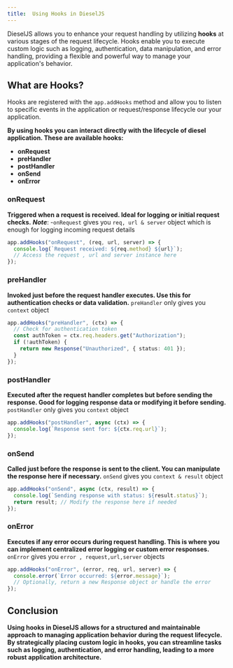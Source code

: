 ```yaml
---
title:  Using Hooks in DieselJS
---
```


DieselJS allows you to enhance your request handling by utilizing **hooks** at various stages of the request lifecycle. Hooks enable you to execute custom logic such as logging, authentication, data manipulation, and error handling, providing a flexible and powerful way to manage your application's behavior.

## What are Hooks?
Hooks are registered with the `app.addHooks` method and allow you to listen to specific events in the application or request/response lifecycle our your application.

**By using hooks you can interact directly with the lifecycle of diesel application. These are available hooks:**

- **onRequest**
- **preHandler**
- **postHandler**
- **onSend**
- **onError**

### onRequest
**Triggered when a request is received. Ideal for logging or initial request checks.**
***Note***: -`onRequest` gives you `req, url & server` object which is enough for logging incoming request details
```typescript
app.addHooks("onRequest", (req, url, server) => {
  console.log(`Request received: ${req.method} ${url}`);
  // Access the request , url and server instance here
});
```
### preHandler
**Invoked just before the request handler executes. Use this for authentication checks or data validation.**
`preHandler` only gives you `context` object
```typescript
app.addHooks("preHandler", (ctx) => {
  // Check for authentication token
  const authToken = ctx.req.headers.get("Authorization");
  if (!authToken) {
    return new Response("Unauthorized", { status: 401 });
  }
});
```
### postHandler
**Executed after the request handler completes but before sending the response. Good for logging response data or modifying it before sending.**
`postHandler` only gives you `context` object

```typescript
app.addHooks("postHandler", async (ctx) => {
  console.log(`Response sent for: ${ctx.req.url}`);
});
```
### onSend
**Called just before the response is sent to the client. You can manipulate the response here if necessary.**
`onSend` gives you `context & result` object
```typescript
app.addHooks("onSend", async (ctx, result) => {
  console.log(`Sending response with status: ${result.status}`);
  return result; // Modify the response here if needed
});
```
### onError
**Executes if any error occurs during request handling. This is where you can implement centralized error logging or custom error responses.**
`onError` gives you `error , request,url,server` objects
```typescript
app.addHooks("onError", (error, req, url, server) => {
  console.error(`Error occurred: ${error.message}`);
  // Optionally, return a new Response object or handle the error
});
```

## Conclusion
**Using hooks in DieselJS allows for a structured and maintainable approach to managing application behavior during the request lifecycle. By strategically placing custom logic in hooks, you can streamline tasks such as logging, authentication, and error handling, leading to a more robust application architecture.**